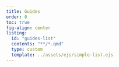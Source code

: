 ```yaml
---
title: Guides
order: 0
toc: true
fig-align: center
listing:
  id: "guides-list"
  contents: "**/*.qmd"
  type: custom
  template: ../assets/ejs/simple-list.ejs
---
```

